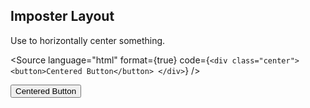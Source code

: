 
<Meta title="Layout/Imposter" />

## Imposter Layout

Use to horizontally center something.

<Source
    language="html"
    format={true}
    code={`
        <div class="center">
            <button>Centered Button</button>
        </div>
    `}
/>

<div class="center">
    <button>Centered Button</button>
</div>
